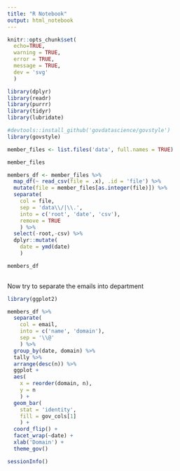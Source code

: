 ```yaml
---
title: "R Notebook"
output: html_notebook
---
```


```r

knitr::opts_chunk$set(
  echo=TRUE,
  warning = TRUE,
  error = TRUE,
  message = TRUE,
  dev = 'svg'
  )

library(dplyr)
library(readr)
library(purrr)
library(tidyr)
library(lubridate)

#devtools::install_github('govdatascience/govstyle')
library(govstyle)
```

```r

member_files <- list.files('data', full.names = TRUE)

member_files
```

```r

members_df <- member_files %>% 
  map_df(~ read_csv(file = .x), .id = 'file') %>%
  mutate(file = member_files[as.integer(file)]) %>%
  separate(
    col = file, 
    sep = 'data\\/|\\.', 
    into = c('root', 'date', 'csv'),
    remove = TRUE
    ) %>%
  select(-root,-csv) %>%
  dplyr::mutate(
    date = ymd(date)
    )

members_df
  
```
Now try to separate the emails into department

```r

library(ggplot2)

members_df %>%
  separate(
    col = email,
    into = c('name', 'domain'),
    sep = '\\@'
    ) %>%
  group_by(date, domain) %>%
  tally %>%
  arrange(desc(n)) %>%
  ggplot +
  aes(
    x = reorder(domain, n),
    y = n
    ) +
  geom_bar(
    stat = 'identity',
    fill = gov_cols[1]
    ) +
  coord_flip() +
  facet_wrap(~date) +
  xlab('Domain') +
  theme_gov()

```

```r
sessionInfo()
```